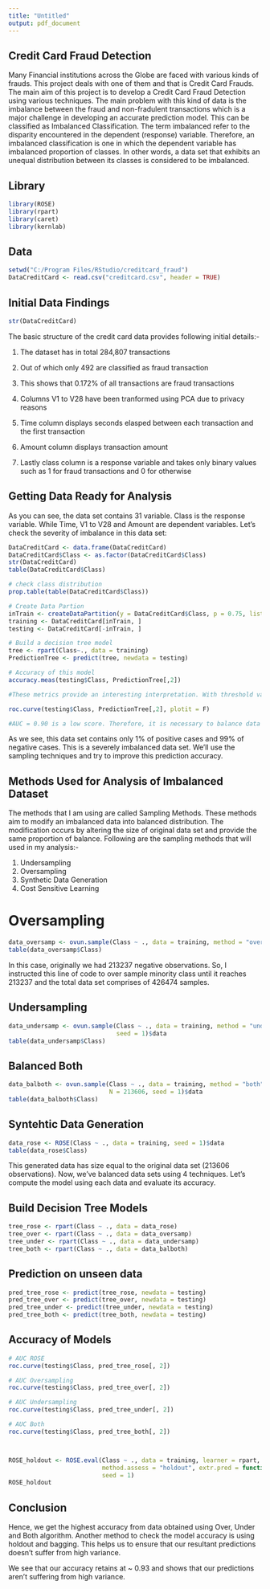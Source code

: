 ---
title: "Untitled"
output: pdf_document
---

## Credit Card Fraud Detection ##

Many Financial institutions across the Globe are faced with various kinds of frauds. This project deals with one of them and that is Credit Card Frauds. The main aim of this project is to develop a Credit Card Fraud Detection using various techniques. The main problem with this kind of data is the imbalance between the fraud and non-fradulent transactions which is a major challenge in developing an accurate prediction model. This can be classified as Imbalanced Classification. The term imbalanced refer to the disparity encountered in the dependent (response) variable. Therefore, an imbalanced classification is one in which the dependent variable has imbalanced proportion of classes. In other words, a data set that exhibits an unequal distribution between its classes is considered to be imbalanced. 

## Library ##

```{r echo = FALSE}
library(ROSE)
library(rpart)
library(caret)
library(kernlab)
```


## Data ##

```{r echo = FALSE}
setwd("C:/Program Files/RStudio/creditcard_fraud")
DataCreditCard <- read.csv("creditcard.csv", header = TRUE)
```


## Initial Data Findings ##

```{r echo = FALSE}
str(DataCreditCard)

```

The basic structure of the credit card data provides following initial details:-

1. The dataset has in total 284,807 transactions

2. Out of which only 492 are classified as fraud transaction

3. This shows that 0.172% of all transactions are fraud transactions

4. Columns V1 to V28 have been tranformed using PCA due to privacy reasons

5. Time column displays seconds elasped between each transaction and the first transaction

6. Amount column displays transaction amount

7. Lastly class column is a response variable and takes only binary values such as 1 for fraud
   transactions and 0 for otherwise
   
 
## Getting Data Ready for Analysis ## 

As you can see, the data set contains 31 variable. Class is the response variable. While Time, V1 to V28 and Amount are dependent variables. Let's check the severity of imbalance in this data set:

```{r echo = FALSE}
DataCreditCard <- data.frame(DataCreditCard)
DataCreditCard$Class <- as.factor(DataCreditCard$Class)
str(DataCreditCard)
table(DataCreditCard$Class)

# check class distribution
prop.table(table(DataCreditCard$Class))

# Create Data Partion
inTrain <- createDataPartition(y = DataCreditCard$Class, p = 0.75, list = FALSE)
training <- DataCreditCard[inTrain, ]
testing <- DataCreditCard[-inTrain, ]

# Build a decision tree model
tree <- rpart(Class~., data = training)
PredictionTree <- predict(tree, newdata = testing)

# Accuracy of this model
accuracy.meas(testing$Class, PredictionTree[,2])

#These metrics provide an interesting interpretation. With threshold value as 0.5, Precision = 0.8 says there are some false positives. Recall = 0.77 is low and indicates that we have more  number of false negatives. F = 0.413 is also low and suggests weak accuracy of this model.

roc.curve(testing$Class, PredictionTree[,2], plotit = F)

#AUC = 0.90 is a low score. Therefore, it is necessary to balance data before applying a machine learning algorithm.
```

As we see, this data set contains only 1% of positive cases and 99% of negative cases. This is a severely imbalanced data set. We'll use the sampling techniques and try to improve this prediction accuracy.
   
## Methods Used for Analysis of Imbalanced Dataset ##

The methods that I am using are called Sampling Methods. These methods aim to modify an imbalanced data into balanced distribution. The modification occurs by altering the size of original data set and provide the same proportion of balance. Following are the sampling methods that will used in my analysis:-

1. Undersampling
2. Oversampling
3. Synthetic Data Generation
4. Cost Sensitive Learning

# Oversampling ##

```{r echo = FALSE}
data_oversamp <- ovun.sample(Class ~ ., data = training, method = "over",N = 426474)$data
table(data_oversamp$Class)
```

In this case, originally we had 213237 negative observations. So, I instructed this line of code to over sample minority class until it reaches 213237 and the total data set comprises of 426474 samples.

## Undersampling ##

```{r echo = FALSE}
data_undersamp <- ovun.sample(Class ~ ., data = training, method = "under", N = 738,
                              seed = 1)$data
table(data_undersamp$Class)
```

## Balanced Both ##

```{r echo = FALSE}
data_balboth <- ovun.sample(Class ~ ., data = training, method = "both", p = 0.5,
                            N = 213606, seed = 1)$data
table(data_balboth$Class)
```

## Syntehtic Data Generation ##

```{r echo = FALSE}
data_rose <- ROSE(Class ~ ., data = training, seed = 1)$data
table(data_rose$Class)
```

This generated data has size equal to the original data set (213606 observations). Now, we've balanced data sets using 4 techniques. Let's compute the model using each data and evaluate its accuracy.

## Build Decision Tree Models ##

```{r echo = FALSE}
tree_rose <- rpart(Class ~ ., data = data_rose)
tree_over <- rpart(Class ~ ., data = data_oversamp)
tree_under <- rpart(Class ~ ., data = data_undersamp)
tree_both <- rpart(Class ~ ., data = data_balboth)
```


## Prediction on unseen data ##

```{r echo = FALSE}
pred_tree_rose <- predict(tree_rose, newdata = testing)
pred_tree_over <- predict(tree_over, newdata = testing)
pred_tree_under <- predict(tree_under, newdata = testing)
pred_tree_both <- predict(tree_both, newdata = testing)
```


## Accuracy of Models ##

```{r echo = FALSE}

# AUC ROSE
roc.curve(testing$Class, pred_tree_rose[, 2])

# AUC Oversampling 
roc.curve(testing$Class, pred_tree_over[, 2])

# AUC Undersampling
roc.curve(testing$Class, pred_tree_under[, 2])

# AUC Both
roc.curve(testing$Class, pred_tree_both[, 2])



ROSE_holdout <- ROSE.eval(Class ~ ., data = training, learner = rpart, 
                          method.assess = "holdout", extr.pred = function(obj)obj[, 2],
                          seed = 1)
ROSE_holdout
```

## Conclusion ##

Hence, we get the highest accuracy from data obtained using Over, Under and Both algorithm. 
Another method to check the model accuracy is using holdout and bagging. This helps us to ensure that our resultant predictions doesn't suffer from high variance.

We see that our accuracy retains at ~ 0.93 and shows that our predictions aren't suffering from high variance. 


